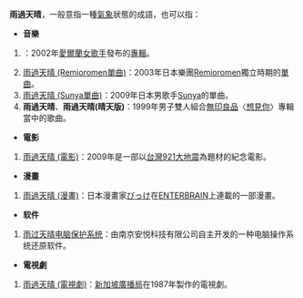 '''雨過天晴'''，一般意指一種[[天氣|氣象]]狀態的成語，也可以指：

*'''音樂'''
# {{tsl|en|A Day Without Rain|雨過天晴 (恩雅專輯)}}：2002年[[愛爾蘭|愛爾蘭]][[女歌手|女歌手]]發布的[[專輯|專輯]]。
# [[雨過天晴_(Remioromen單曲)|雨過天晴 (Remioromen單曲)]]：2003年日本樂團[[Remioromen|Remioromen]]獨立時期的[[單曲|單曲]]。
# [[雨過天晴_(Sunya單曲)|雨過天晴 (Sunya單曲)]]：2009年日本男歌手[[Sunya|Sunya]]的單曲。
# '''雨過天晴'''、'''雨過天晴(晴天版)'''：1999年男子雙人組合[[無印良品_(樂團)|無印良品]]〈[[想見你_(專輯)|想見你]]〉專輯當中的歌曲。

*'''電影'''
# [[雨過天晴_(電影)|雨過天晴 (電影)]]：2009年是一部以[[台灣|台灣]][[921大地震|921大地震]]為題材的紀念電影。

*'''漫畫'''
# [[雨過天晴_(漫畫)|雨過天晴 (漫畫)]]：日本漫畫家[[びっけ|びっけ]]在[[ENTERBRAIN|ENTERBRAIN]]上連載的一部漫畫。
*'''软件'''
#[[雨过天晴电脑保护系统|雨过天晴电脑保护系统]]：由南京安悦科技有限公司自主开发的一种电脑操作系统还原软件。

*'''電視劇'''
# [[雨過天晴_(電視劇)|雨過天晴 (電視劇)]]：[[新传媒私人有限公司|新加坡廣播局]]在1987年製作的電視劇。

{{disambig|Cat=四字消歧義}}